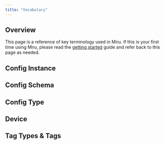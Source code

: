 ```yaml
---
title: "Vocabulary"
---
```



## Overview

This page is a reference of key terminology used in Miru. If this is your first time using Miru, please read the [getting started](/docs/home/basics/getting-started) guide and refer back to this page as needed.

## Config Instance

<ConfigInstanceDefinition />

## Config Schema

<ConfigSchemaDefinition />

## Config Type

<ConfigTypeDefinition />

## Device

<DeviceDefinition />

## Tag Types & Tags

<TagAndTagTypeDefinition />